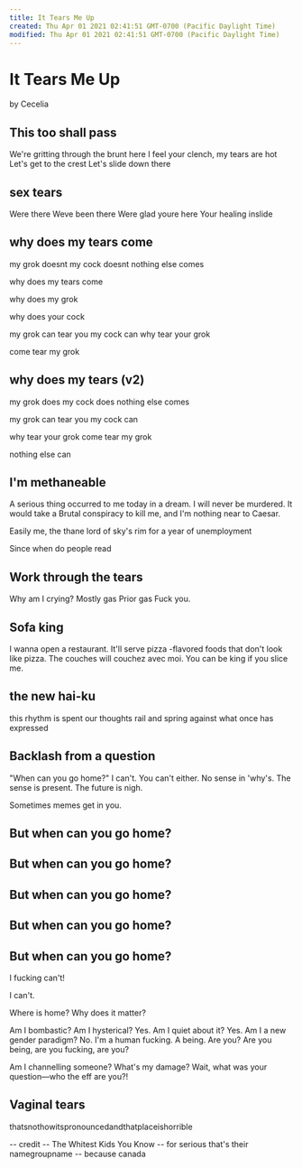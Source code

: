 ```yaml
---
title: It Tears Me Up
created: Thu Apr 01 2021 02:41:51 GMT-0700 (Pacific Daylight Time)
modified: Thu Apr 01 2021 02:41:51 GMT-0700 (Pacific Daylight Time)
---
```

# It Tears Me Up
by Cecelia

## This too shall pass

We're gritting through the brunt here
I feel your clench, my tears are hot
Let's get to the crest
Let's slide down there

## sex tears

Were there
Weve been there
Were glad youre here
Your healing inslide

## why does my tears come

my grok doesnt
my cock doesnt
nothing else comes

why does my tears come

why does my grok

why does your cock

my grok can tear you
my cock can
why tear your grok

come tear my grok

## why does my tears (v2)

my grok does
my cock does
nothing else comes

my grok can tear you
my cock can

why tear your grok
come tear my grok

nothing else can

## I'm methaneable

A serious thing occurred to me today in a dream.
I will never be murdered.
It would take a Brutal conspiracy to kill me,
and I'm nothing near to Caesar.

Easily me, the thane
lord of sky's rim for a year
of unemployment

Since when do people read

## Work through the tears

Why am I crying?
Mostly gas
Prior gas
Fuck you.

## Sofa king

I wanna open a restaurant.
It'll serve pizza
-flavored foods that don't look like pizza.
The couches will couchez avec moi.
You can be king if you slice me.

## the new hai-ku

this rhythm is spent
our thoughts rail and spring against
what once has expressed

## Backlash from a question
"When can you go home?"
I can't.
You can't either.
No sense in 'why's.
The sense is present.
The future is nigh.

Sometimes memes get in you.

## But when can you go home?
## But when can you go home?
## But when can you go home?
## But when can you go home?
## But when can you go home?

I fucking can't!

I can't.

Where is home?
Why does it matter?

Am I bombastic? Am I hysterical? Yes.
Am I quiet about it? Yes.
Am I a new gender paradigm? No.
I'm a human fucking. A being.
Are you? Are you being, are you fucking, are you?

Am I channelling someone?
What's my damage?
Wait, what was your question—who the eff are you?!

## Vaginal tears
thatsnothowitspronouncedandthatplaceishorrible

-- credit
	-- The Whitest Kids You Know
	-- for serious that's their namegroupname
	-- because canada
